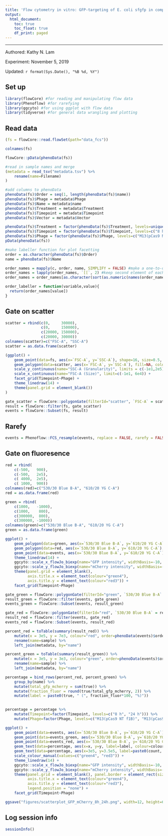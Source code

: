 ```yaml
---
title: 'Flow cytometry in vitro: GFP-targeting of E. coli sfgfp in competition with E. coli mcherry - 8h vs 24h'
output:
  html_document:
    toc: true
    toc_float: true
    df_print: paged
---
```


******************************************************* 

Authored: Kathy N. Lam

Experiment: November 5, 2019

Updated: `r format(Sys.Date(), "%B %d, %Y")`


## Set up

<style type="text/css">
div.main-container {
  max-width: 100% !important;
}
.tocify {
  max-width: 100% !important;
}
.toc-content {
  padding-left: 0px !important;
}
</style>

```r
library(flowCore) #for reading and manipulating flow data
library(Phenoflow) #for rarefying
library(ggcyto) #for using ggplot with flow data
library(tidyverse) #for general data wrangling and plotting
```


## Read data

```r
(fs = flowCore::read.flowSet(path="data_fcs"))
```

```r
colnames(fs) 
```

```r
flowCore::pData(phenoData(fs))
```

```r
#read in sample names and merge
(metadata = read_tsv("metadata.tsv") %>%
    rename(name=Filename)
)
```

```r
#add columns to phenoData  
phenoData(fs)$Order = seq(1, length(phenoData(fs)$name))
phenoData(fs)$Phage = metadata$Phage
phenoData(fs)$Name = metadata$name
phenoData(fs)$Treatment = metadata$Treatment
phenoData(fs)$Timepoint = metadata$Timepoint
phenoData(fs)$Vector = metadata$Vector

phenoData(fs)$Treatment = factor(phenoData(fs)$Treatment, levels=unique(phenoData(fs)$Treatment))
phenoData(fs)$Timepoint = factor(phenoData(fs)$Timepoint, levels=c("8 h", "24 h"))
phenoData(fs)$Phage = factor(phenoData(fs)$Phage, levels=c("M13(pCas9 NT f1A)","M13(pCas9 NT f1B)", "M13(pCas9 GFPT f1A)","M13(pCas9 GFPT f1B)"))
pData(phenoData(fs))
```

```r
#make labeller function for plot facetting 
order = as.character(phenoData(fs)$Order)
name = phenoData(fs)$Name

order_names = mapply(c, order, name, SIMPLIFY = FALSE) #make a one-to-one 
order_names = lapply(order_names, `[[`, 2) #keep second element of each vector in the list
order_names = order_names[as.character(sort(as.numeric(names(order_names))))] #numerically sort 

order_labeller = function(variable,value){
  return(order_names[value])
}
```


## Gate on scatter

```r

scatter = rbind(c(0,     30000), 
                c(0,     150000),
                c(20000, 150000),
                c(20000, 30000))
colnames(scatter)=c("FSC-A", "SSC-A")
scatter = as.data.frame(scatter)

(ggplot() + 
    geom_point(data=fs, aes(x=`FSC-A`, y=`SSC-A`), shape=16, size=0.5, alpha=0.5) +
    geom_polygon(data=scatter, aes(x=`FSC-A`, y=`SSC-A`), fill=NA, colour="indianred", size=0.5,  linetype="solid") + 
    scale_y_continuous(name="SSC-A (Granularity)", limits = c(-1e1,2e5)) +
    scale_x_continuous(name="FSC-A (Size)", limit=c(-1e1, 6e4)) +
    facet_grid(Timepoint~Phage) +
    theme_linedraw(14) +
    theme(panel.grid = element_blank())
)
```


```r
gate_scatter = flowCore::polygonGate(filterId="scatter", `FSC-A` = scatter$`FSC-A`, `SSC-A` = scatter$`SSC-A`) 
result = flowCore::filter(fs, gate_scatter)
events = flowCore::Subset(fs, result)
```


## Rarefy

```r
events = Phenoflow::FCS_resample(events, replace = FALSE, rarefy = FALSE, progress = TRUE)
```


## Gate on fluoresence 

```r

red = rbind(
    c(-500,   900),
    c(-500,   2e5),
    c( 4000,  2e5),
    c( 1000,  900))
colnames(red)=c("530/30 Blue B-A", "610/20 YG C-A")
red = as.data.frame(red)

green = rbind(
    c(1000,   -1000),
    c(1000,    800),
    c(300000,  800),
    c(300000, -1000))
colnames(green)=c("530/30 Blue B-A", "610/20 YG C-A")
green = as.data.frame(green)

ggplot() + 
    geom_polygon(data=green, aes(x=`530/30 Blue B-A`, y=`610/20 YG C-A`), fill=NA, colour="green4", size=0.5, linetype="solid") +
    geom_polygon(data=red, aes(x=`530/30 Blue B-A`, y=`610/20 YG C-A`), fill=NA, colour="red3", size=0.5, linetype="solid") +
    geom_point(data=events, aes(x=`530/30 Blue B-A`, y=`610/20 YG C-A`), shape=16, size=0.5, alpha=0.25) +
    theme_linedraw(14) +
    ggcyto::scale_x_flowJo_biexp(name="GFP intensity", widthBasis=-10, pos=4.25, neg=0, limits=c(-500,5e5), breaks=c(0,1e3,1e4,1e5)) +
    ggcyto::scale_y_flowJo_biexp(name="mCherry intensity", widthBasis=-10, pos=3.75, neg=0, limits=c(-1000,5e5), breaks=c(0,1e3,1e4,1e5)) +
    theme(panel.grid = element_blank(), 
          axis.title.x = element_text(colour="green4"), 
          axis.title.y = element_text(colour="red3")) +
    facet_grid(Timepoint~Phage)  
```

```r
gate_green = flowCore::polygonGate(filterId="green", `530/30 Blue B-A` = green$`530/30 Blue B-A`, `610/20 YG C-A` = green$`610/20 YG C-A`)
result_green = flowCore::filter(events, gate_green)
events_green = flowCore::Subset(events, result_green)
```

```r
gate_red = flowCore::polygonGate(filterId="red", `530/30 Blue B-A` = red$`530/30 Blue B-A`, `610/20 YG C-A` = red$`610/20 YG C-A`)
result_red = flowCore::filter(events, gate_red)
events_red = flowCore::Subset(events, result_red)
```

```r
percent_red = toTable(summary(result_red)) %>% 
    mutate(x = 3e5, y = 7e3, colour="red", order=phenoData(events)$order) %>%
    rename(name=sample) %>%
    left_join(metadata, by="name")

percent_green = toTable(summary(result_green)) %>%
    mutate(x = 3e5, y = 3e3, colour="green", order=phenoData(events)$order) %>%
    rename(name=sample) %>%
    left_join(metadata, by="name")

percentage = bind_rows(percent_red, percent_green) %>%
    group_by(name) %>% 
    mutate(total_gfp_mcherry = sum(true)) %>%
    mutate(fraction_fluor = round(true/total_gfp_mcherry, 2)) %>%
    mutate(label = paste0(true, " (", fraction_fluor*100, "%)"))
    
```



```r
percentage = percentage %>%
    mutate(Timepoint=factor(Timepoint, levels=c("8 h", "24 h"))) %>%
    mutate(Phage=factor(Phage, levels=c("M13(pCas9 NT f1B)", "M13(pCas9 NT f1A)", "M13(pCas9 GFPT f1A)", "M13(pCas9 GFPT f1B)")))

ggplot() + 
    geom_point(data=events, aes(x=`530/30 Blue B-A`, y=`610/20 YG C-A`), shape=16, size=0.5, alpha=0.2, colour="black") +
    geom_point(data=events_green, aes(x=`530/30 Blue B-A`, y=`610/20 YG C-A`), shape=16, size=0.5, alpha=0.2, colour="green4") +
    geom_point(data=events_red, aes(x=`530/30 Blue B-A`, y=`610/20 YG C-A`), shape=16, size=0.5, alpha=0.2, colour="red3") +
    geom_text(data=percentage, aes(x=x, y=y, label=label, colour=colour), size=4, hjust=1) +
    geom_text(data=percentage, aes(x=3e5, y=3.5e5, label=paste0(count, " events total")), colour="grey27", size=4, hjust=1) +
    scale_colour_manual(values=c("green4", "red3")) +
    theme_linedraw(14) +
    ggcyto::scale_x_flowJo_biexp(name="GFP intensity", widthBasis=-10, pos=4.25, neg=0, limits=c(-400,5e5), breaks=c(0,1e3,1e4,1e5)) +
    ggcyto::scale_y_flowJo_biexp(name="mCherry intensity", widthBasis=-10, pos=3.75, neg=0, limits=c(-1000,5e5), breaks=c(0,1e3,1e4,1e5)) +
    theme(panel.grid = element_blank(), panel.border = element_rect(size=1),
          axis.title.x = element_text(colour="green4"), 
          axis.title.y = element_text(colour="red3"), 
          legend.position = "none") +
    facet_grid(Timepoint~Phage) 

ggsave("figures/scatterplot_GFP_mCherry_8h_24h.png", width=12, height=6)
```


## Log session info

```r
sessionInfo()
```













